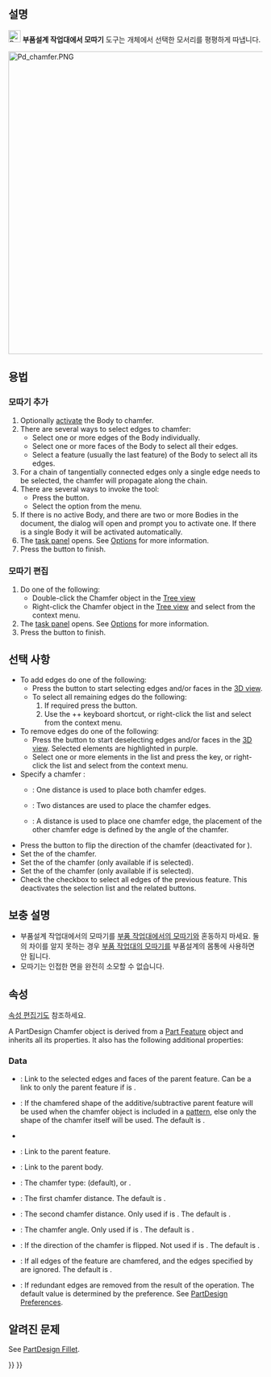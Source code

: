 <languages/>

{{Docnav
|[[PartDesign_Fillet/ko|모깎기]]
|[[PartDesign_Draft|Draft]]
|[[PartDesign_Workbench/ko|부품설계 작업대]]
|IconL=PartDesign_Fillet.svg
|IconR=PartDesign_Draft.svg
|IconC=Workbench_PartDesign.svg
}}

{{GuiCommand
|Name=PartDesign Chamfer
|MenuLocation=Part Design → Apply a dress-up feature → Chamfer
|Workbenches=[[PartDesign_Workbench/ko|부품설계 작업대]]
|SeeAlso=[[PartDesign_Fillet/ko|모깎기]]
}}

<span id="Description"></span>
==설명==

[[Image:PartDesign_Chamfer.svg|24px]] '''부품설계 작업대에서 모따기''' 도구는 개체에서 선택한 모서리를 평평하게 따냅니다.

[[Image:Pd_chamfer.PNG|600px]]
{{Caption|Cube with chamfers on all edges}}

<span id="Usage"></span>
==용법==

<span id="Add_a_chamfer"></span>
=== 모따기 추가 ===

# Optionally [[PartDesign_Body#Active_status|activate]] the Body to chamfer.
# There are several ways to select edges to chamfer:
#* Select one or more edges of the Body individually.
#* Select one or more faces of the Body to select all their edges.
#* Select a feature (usually the last feature) of the Body to select all its edges.
# For a chain of tangentially connected edges only a single edge needs to be selected, the chamfer will propagate along the chain.
# There are several ways to invoke the tool:
#* Press the {{Button|[[Image:PartDesign_Chamfer.svg|16px]] [[PartDesign_Chamfer|Chamfer]]}} button.
#* Select the {{MenuCommand|Part Design → Apply a dress-up feature → [[Image:PartDesign_Chamfer.svg|16px]] Chamfer}} option from the menu.
# If there is no active Body, and there are two or more Bodies in the document, the {{MenuCommand|Active Body Required}} dialog will open and prompt you to activate one. If there is a single Body it will be activated automatically.
# The {{MenuCommand|Chamfer parameters}} [[Task_panel|task panel]] opens. See [[#Options|Options]] for more information.
# Press the {{Button|OK}} button to finish.

<span id="Edit_a_chamfer"></span>
=== 모따기 편집 ===

# Do one of the following:
#* Double-click the Chamfer object in the [[Tree_view|Tree view]]
#* Right-click the Chamfer object in the [[Tree_view|Tree view]] and select {{MenuCommand|Edit Chamfer}} from the context menu.
# The {{MenuCommand|Chamfer parameters}} [[Task_panel|task panel]] opens. See [[#Options|Options]] for more information.
# Press the {{Button|OK}} button to finish.

<span id="Options"></span>
==선택 사항==

* To add edges do one of the following:
** Press the {{Button|Add}} button to start selecting edges and/or faces in the [[3D_view|3D view]].
** To select all remaining edges do the following:
**# If required press the {{Button|Add}} button.
**# Use the {{KEY|Ctrl}}+{{KEY|Shift}}+{{KEY|A}} keyboard shortcut, or right-click the list and select {{MenuCommand|Add all edges}} from the context menu.
* To remove edges do one of the following:
** Press the {{Button|Remove}} button to start deselecting edges and/or faces in the [[3D_view|3D view]]. Selected elements are highlighted in purple.
** Select one or more elements in the list and press the {{KEY|Del}} key, or right-click the list and select {{MenuCommand|Remove}} from the context menu.
* Specify a chamfer {{MenuCommand|Type}}:
** {{MenuCommand|Equal distance}}: One distance is used to place both chamfer edges.
** {{MenuCommand|Two distances}}: Two distances are used to place the chamfer edges.
** {{MenuCommand|Distance and angle}}: A distance is used to place one chamfer edge, the placement of the other chamfer edge is defined by the angle of the chamfer.
* Press the {{Button|[[Image:PartDesign_Flip_Direction.svg|16px]] Flip direction}} button to flip the direction of the chamfer (deactivated for {{MenuCommand|Equal distance}}).
* Set the {{MenuCommand|Size}} of the chamfer.
* Set the {{MenuCommand|Size2}} of the chamfer (only available if {{MenuCommand|Two distances}} is selected).
* Set the {{MenuCommand|Angle}} of the chamfer (only available if {{MenuCommand|Distance and angle}} is selected).
* Check the {{MenuCommand|Use all edges}} checkbox to select all edges of the previous feature. This deactivates the selection list and the related buttons.

<span id="Notes"></span>
== 보충 설명 ==

* 부품설계 작업대에서의 모따기를 [[Part_Chamfer/ko|부품 작업대에서의 모따기]]와 혼동하지 마세요. 둘의 차이를 알지 못하는 경우 [[Part_Chamfer/ko|부품 작업대의 모따기]]를 부품설계의 몸통에 사용하면 안 됩니다.
* 모따기는 인접한 면을 완전히 소모할 수 없습니다.

<span id="Properties"></span>
==속성==

[[Property_editor/ko|속성 편집기]]도 참조하세요.

A PartDesign Chamfer object is derived from a [[Part_Feature|Part Feature]] object and inherits all its properties. It also has the following additional properties:

===Data===

{{Properties_Title|Base}}

* {{PropertyData|Base|LinkSub}}: Link to the selected edges and faces of the parent feature. Can be a link to only the parent feature if {{PropertyData|Use All Edges}} is {{TRUE}}.
* {{PropertyData|Support Transform|Bool}}: If {{TRUE}} the chamfered shape of the additive/subtractive parent feature will be used when the chamfer object is included in a [[PartDesign_Workbench#Transformation_tools|pattern]], else only the shape of the chamfer itself will be used. The default is {{FALSE}}.
* {{PropertyData|Add Sub Shape|PartShape|hidden}}
* {{PropertyData|Base Feature|Link|hidden}}: Link to the parent feature.
* {{PropertyData|_ Body|LinkHidden|hidden}}: Link to the parent body.

{{Properties_Title|Chamfer}}

* {{PropertyData|Chamfer Type|Enumeration}}: The chamfer type: {{value|Equal distance}} (default), {{value|Two distances}} or {{value|Distance and Angle}}.
* {{PropertyData|Size|QuantityConstraint}}: The first chamfer distance. The default is {{value|1 mm}}.
* {{PropertyData|Size2|QuantityConstraint}}: The second chamfer distance. Only used if  {{PropertyData|Chamfer Type}} is {{Value|Two distances}}. The default is {{value|1 mm}}.
* {{PropertyData|Angle|Angle}}: The chamfer angle. Only used if  {{PropertyData|Chamfer Type}} is {{Value|Distance and Angle}}. The default is {{value|45 °}}.
* {{PropertyData|Flip Direction|Bool}}: If {{TRUE}} the direction of the chamfer is flipped. Not used if {{PropertyData|Chamfer Type}} is {{Value|Equal distance}}. The default is {{FALSE}}.
* {{PropertyData|Use All Edges|Bool}}: If {{TRUE}} all edges of the feature are chamfered, and the edges specified by {{PropertyData|Base}} are ignored. The default is {{FALSE}}.

{{Properties_Title|Part Design}}

* {{PropertyData|Refine|Bool}}: If {{TRUE}} redundant edges are removed from the result of the operation. The default value is determined by the {{MenuCommand|Automatically refine model after sketch-based operation}} preference. See [[PartDesign_Preferences#General|PartDesign Preferences]].

<span id="Known_issues"></span>
== 알려진 문제 ==

See [[PartDesign_Fillet#Known_issues|PartDesign Fillet]].


{{Docnav
|[[PartDesign_Fillet/ko|모깎기]]
|[[PartDesign_Draft|Draft]]
|[[PartDesign_Workbench/ko|부품설계 작업대]]
|IconL=PartDesign_Fillet.svg
|IconR=PartDesign_Draft.svg
|IconC=Workbench_PartDesign.svg
}}

{{PartDesign Tools navi{{#translation:}}}}
{{Userdocnavi{{#translation:}}}}
